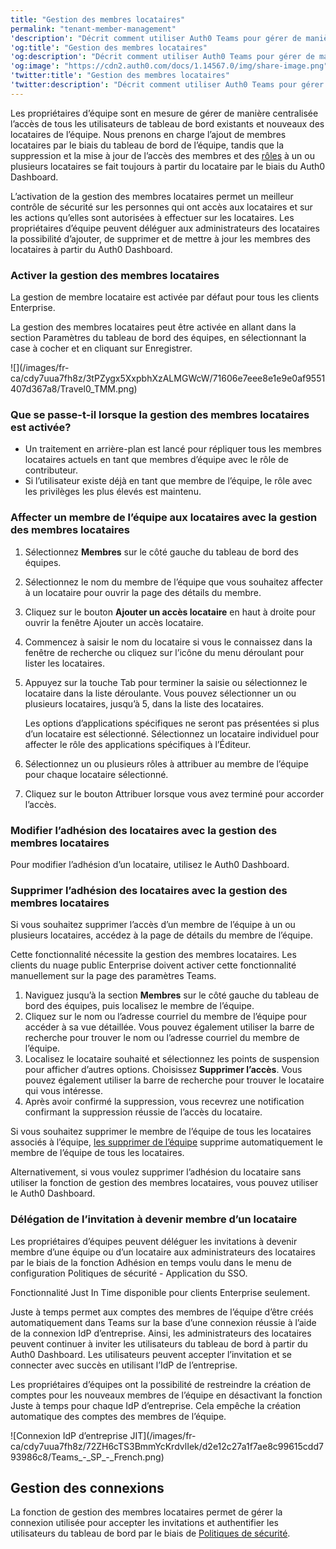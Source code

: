 ```yaml
---
title: "Gestion des membres locataires"
permalink: "tenant-member-management"
'description': "Décrit comment utiliser Auth0 Teams pour gérer de manière centralisée les membres des locataires."
'og:title': "Gestion des membres locataires"
'og:description': "Décrit comment utiliser Auth0 Teams pour gérer de manière centralisée les membres des locataires."
'og:image': "https://cdn2.auth0.com/docs/1.14567.0/img/share-image.png"
'twitter:title': "Gestion des membres locataires"
'twitter:description': "Décrit comment utiliser Auth0 Teams pour gérer de manière centralisée les membres des locataires."
---
```


Les propriétaires d’équipe sont en mesure de gérer de manière centralisée l’accès de tous les utilisateurs de tableau de bord existants et nouveaux des locataires de l’équipe. Nous prenons en charge l’ajout de membres locataires par le biais du tableau de bord de l’équipe, tandis que la suppression et la mise à jour de l’accès des membres et des [rôles](https://auth0.com/docs/get-started/manage-dashboard-access/feature-access-by-role) à un ou plusieurs locataires se fait toujours à partir du locataire par le biais du <Tooltip href="/docs/fr-ca/glossary?term=auth0-dashboard" tip="Auth0 Dashboard
Principal produit d’Auth0 pour configurer vos services." cta="Voir le glossaire">Auth0 Dashboard</Tooltip>.

L’activation de la gestion des membres locataires permet un meilleur contrôle de sécurité sur les personnes qui ont accès aux locataires et sur les actions qu’elles sont autorisées à effectuer sur les locataires. Les propriétaires d’équipe peuvent déléguer aux administrateurs des locataires la possibilité d’ajouter, de supprimer et de mettre à jour les membres des locataires à partir du Auth0 Dashboard.

### Activer la gestion des membres locataires

<Callout icon="file-lines" color="#0EA5E9" iconType="regular">

La gestion de membre locataire est activée par défaut pour tous les clients Enterprise.

</Callout>

La gestion des membres locataires peut être activée en allant dans la section Paramètres du tableau de bord des équipes, en sélectionnant la case à cocher et en cliquant sur Enregistrer.

<Frame>![](/images/fr-ca/cdy7uua7fh8z/3tPZygx5XxpbhXzALMGWcW/71606e7eee8e1e9e0af9551407d367a8/Travel0_TMM.png)</Frame>

### Que se passe-t-il lorsque la gestion des membres locataires est activée?

* Un traitement en arrière-plan est lancé pour répliquer tous les membres locataires actuels en tant que membres d’équipe avec le rôle de contributeur.
* Si l’utilisateur existe déjà en tant que membre de l’équipe, le rôle avec les privilèges les plus élevés est maintenu.

### Affecter un membre de l’équipe aux locataires avec la gestion des membres locataires

1. Sélectionnez **Membres** sur le côté gauche du tableau de bord des équipes.
2. Sélectionnez le nom du membre de l’équipe que vous souhaitez affecter à un locataire pour ouvrir la page des détails du membre.
3. Cliquez sur le bouton **Ajouter un accès locataire** en haut à droite pour ouvrir la fenêtre Ajouter un accès locataire.
4. Commencez à saisir le nom du locataire si vous le connaissez dans la fenêtre de recherche ou cliquez sur l’icône du menu déroulant pour lister les locataires.
5. Appuyez sur la touche Tab pour terminer la saisie ou sélectionnez le locataire dans la liste déroulante. Vous pouvez sélectionner un ou plusieurs locataires, jusqu’à 5, dans la liste des locataires.

   <Callout icon="file-lines" color="#0EA5E9" iconType="regular">

   Les options d’applications spécifiques ne seront pas présentées si plus d’un locataire est sélectionné. Sélectionnez un locataire individuel pour affecter le rôle des applications spécifiques à l’Éditeur.

   </Callout>

6. Sélectionnez un ou plusieurs rôles à attribuer au membre de l’équipe pour chaque locataire sélectionné.
7. Cliquez sur le bouton Attribuer lorsque vous avez terminé pour accorder l’accès.

### Modifier l’adhésion des locataires avec la gestion des membres locataires

Pour modifier l’adhésion d’un locataire, utilisez le Auth0 Dashboard.

### Supprimer l’adhésion des locataires avec la gestion des membres locataires

Si vous souhaitez supprimer l’accès d’un membre de l’équipe à un ou plusieurs locataires, accédez à la page de détails du membre de l’équipe.

<Callout icon="file-lines" color="#0EA5E9" iconType="regular">

Cette fonctionnalité nécessite la gestion des membres locataires. Les clients du nuage public Enterprise doivent activer cette fonctionnalité manuellement sur la page des paramètres Teams.

</Callout>

1. Naviguez jusqu’à la section **Membres** sur le côté gauche du tableau de bord des équipes, puis localisez le membre de l’équipe.
2. Cliquez sur le nom ou l’adresse courriel du membre de l’équipe pour accéder à sa vue détaillée. Vous pouvez également utiliser la barre de recherche pour trouver le nom ou l’adresse courriel du membre de l’équipe.
3. Localisez le locataire souhaité et sélectionnez les points de suspension pour afficher d’autres options. Choisissez **Supprimer l’accès**. Vous pouvez également utiliser la barre de recherche pour trouver le locataire qui vous intéresse.
4. Après avoir confirmé la suppression, vous recevrez une notification confirmant la suppression réussie de l’accès du locataire.

Si vous souhaitez supprimer le membre de l’équipe de tous les locataires associés à l’équipe,  [les supprimer de l’équipe](/docs/fr-ca/get-started/auth0-teams/team-member-management) supprime automatiquement le membre de l’équipe de tous les locataires.

Alternativement, si vous voulez supprimer l’adhésion du locataire sans utiliser la fonction de gestion des membres locataires, vous pouvez utiliser le Auth0 Dashboard.

### Délégation de l’invitation à devenir membre d’un locataire

Les propriétaires d’équipes peuvent déléguer les invitations à devenir membre d’une équipe ou d’un locataire aux administrateurs des locataires par le biais de la fonction Adhésion en temps voulu dans le menu de configuration Politiques de sécurité - Application du <Tooltip href="/docs/fr-ca/glossary?term=single-sign-on" tip="Authentification unique (SSO)
Service qui, après qu’un utilisateur se soit connecté à une application, le connecte automatiquement à d’autres applications." cta="Voir le glossaire">SSO</Tooltip>.

<Callout icon="file-lines" color="#0EA5E9" iconType="regular">

Fonctionnalité Just In Time disponible pour clients Enterprise seulement.

</Callout>

Juste à temps permet aux comptes des membres de l’équipe d’être créés automatiquement dans Teams sur la base d’une connexion réussie à l’aide de la connexion <Tooltip href="/docs/fr-ca/glossary?term=idp" tip="Fournisseur d’identité (IdP)
Service de stockage et de gestion des identités numériques." cta="Voir le glossaire">IdP</Tooltip> d’entreprise. Ainsi, les administrateurs des locataires peuvent continuer à inviter les utilisateurs du tableau de bord à partir du Auth0 Dashboard. Les utilisateurs peuvent accepter l’invitation et se connecter avec succès en utilisant l’IdP de l’entreprise.

Les propriétaires d’équipes ont la possibilité de restreindre la création de comptes pour les nouveaux membres de l’équipe en désactivant la fonction Juste à temps pour chaque IdP d’entreprise. Cela empêche la création automatique des comptes des membres de l’équipe.

<Frame>![Connexion IdP d’entreprise JIT](/images/fr-ca/cdy7uua7fh8z/72ZH6cTS3BmmYcKrdvlIek/d2e12c27a1f7ae8c99615cdd793986c8/Teams_-_SP_-_French.png)</Frame>

## Gestion des connexions

La fonction de gestion des membres locataires permet de gérer la connexion utilisée pour accepter les invitations et authentifier les utilisateurs du tableau de bord par le biais de [Politiques de sécurité](/docs/fr-ca/get-started/auth0-teams/configure-security-policies).